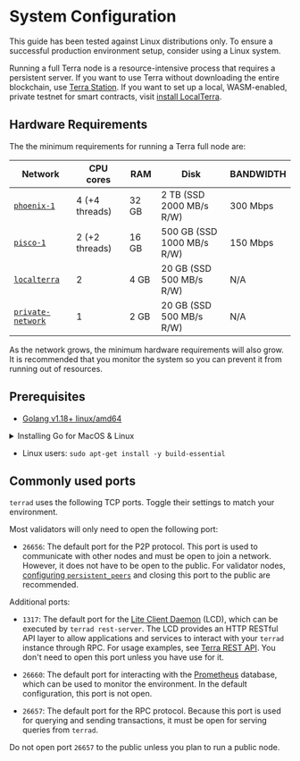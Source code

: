 
# System Configuration


<Admonition type="caution" title="Recommended operating systems">

This guide has been tested against Linux distributions only. To ensure a successful production environment setup, consider using a Linux system.

</Admonition>

Running a full Terra node is a resource-intensive process that requires a persistent server. If you want to use Terra without downloading the entire blockchain, use [Terra Station](https://station.terra.money/). If you want to set up a local, WASM-enabled, private testnet for smart contracts, visit [install LocalTerra](../../develop/localterra/README.mdx).

## Hardware Requirements

The the minimum requirements for running a Terra full node are:

| Network                                                                 | CPU cores     | RAM     | Disk                       | BANDWIDTH |
|-------------------------------------------------------------------------|---------------|---------|----------------------------|-----------|
| [`phoenix-1`](join-a-network.mdx#join-a-public-network)                  | 4 (+4 threads)| 32 GB   | 2 TB (SSD 2000 MB/s R/W)   | 300 Mbps  |
| [`pisco-1`](join-a-network.mdx#join-a-public-network)                    | 2 (+2 threads)| 16 GB   | 500 GB (SSD 1000 MB/s R/W) | 150 Mbps  |
| [`localterra`](https://github.com/terra-money/LocalTerra)               | 2             | 4 GB    | 20 GB (SSD 500 MB/s R/W)   |  N/A      |
| [`private-network`](join-a-network.mdx#set-up-a-local-private-network) | 1             | 2 GB    | 20 GB (SSD 500 MB/s R/W)   |  N/A      |


<Admonition type="caution" title="Storage requirements">

As the network grows, the minimum hardware requirements will also grow. It is recommended that you monitor the system so you can prevent it from running out of resources. 

</Admonition>


## Prerequisites

- [Golang v1.18+ linux/amd64](https://go.dev/dl/)

<details> 
<summary> Installing Go for MacOS & Linux </summary>
<p>


  Go releases can be found here: [ https://go.dev/dl/ ](https://go.dev/dl/)

  In your browser, you can right-click the correct release (V1.18) and `Copy link`.

  ```bash
  # 1. Download the archive

  wget https://go.dev/dl/go1.18.2.linux-amd64.tar.gz

  # Optional: remove previous /go files:

  sudo rm -rf /usr/local/go

  # 2. Unpack:

  sudo tar -C /usr/local -xzf go1.18.2.linux-amd64.tar.gz

  # 3. Add the path to the go-binary to your system path:
  # (for this to persist, add this line to your ~/.profile or ~/.bashrc or  ~/.zshrc)

  export PATH=$PATH:/usr/local/go/bin

  # 4. Verify your installation:

  go version

  # go version go1.18.2 linux/amd64

  ```

</p>
</details>

- Linux users: `sudo apt-get install -y build-essential`

## Commonly used ports

`terrad` uses the following TCP ports. Toggle their settings to match your environment.

Most validators will only need to open the following port:

- `26656`: The default port for the P2P protocol. This port is used to communicate with other nodes and must be open to join a network. However, it does not have to be open to the public. For validator nodes, [configuring `persistent_peers`](updates-and-additional.mdx#additional-settings) and closing this port to the public are recommended.

Additional ports:

- `1317`: The default port for the [Lite Client Daemon](../../develop/guides/start-lcd.mdx) (LCD), which can be executed by `terrad rest-server`. The LCD provides an HTTP RESTful API layer to allow applications and services to interact with your `terrad` instance through RPC. For usage examples, see [Terra REST API](https://phoenix-lcd.terra.dev/swagger/). You don't need to open this port unless you have use for it.

- `26660`: The default port for interacting with the [Prometheus](https://prometheus.io) database, which can be used to monitor the environment. In the default configuration, this port is not open.

- `26657`: The default port for the RPC protocol. Because this port is used for querying and sending transactions, it must be open for serving queries from `terrad`.

<Admonition type="caution">

Do not open port `26657` to the public unless you plan to run a public node.

</Admonition>
